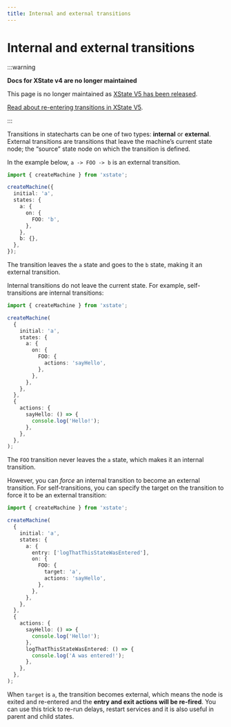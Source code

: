 ```yaml
---
title: Internal and external transitions
---
```


# Internal and external transitions

:::warning

**Docs for XState v4 are no longer maintained**

This page is no longer maintained as [XState V5 has been released](/blog/2023-12-01-xstate-v5).

[Read about re-entering transitions in XState V5](/docs/transitions#re-entering).

:::

Transitions in statecharts can be one of two types: **internal** or **external**. External transitions are transitions that leave the machine’s current state node; the “source” state node on which the transition is defined.

In the example below, `a -> FOO -> b` is an external transition.

```ts
import { createMachine } from 'xstate';

createMachine({
  initial: 'a',
  states: {
    a: {
      on: {
        FOO: 'b',
      },
    },
    b: {},
  },
});
```

The transition leaves the `a` state and goes to the `b` state, making it an external transition.

Internal transitions do not leave the current state. For example, self-transitions are internal transitions:

```ts
import { createMachine } from 'xstate';

createMachine(
  {
    initial: 'a',
    states: {
      a: {
        on: {
          FOO: {
            actions: 'sayHello',
          },
        },
      },
    },
  },
  {
    actions: {
      sayHello: () => {
        console.log('Hello!');
      },
    },
  },
);
```

The `FOO` transition never leaves the `a` state, which makes it an internal transition.

However, you can _force_ an internal transition to become an external transition. For self-transitions, you can specify the target on the transition to force it to be an external transition:

```ts
import { createMachine } from 'xstate';

createMachine(
  {
    initial: 'a',
    states: {
      a: {
        entry: ['logThatThisStateWasEntered'],
        on: {
          FOO: {
            target: 'a',
            actions: 'sayHello',
          },
        },
      },
    },
  },
  {
    actions: {
      sayHello: () => {
        console.log('Hello!');
      },
      logThatThisStateWasEntered: () => {
        console.log('A was entered!');
      },
    },
  },
);
```

When `target` is `a`, the transition becomes external, which means the node is exited and re-entered and the **entry and exit actions will be re-fired**. You can use this trick to re-run delays, restart services and it is also useful in parent and child states.
